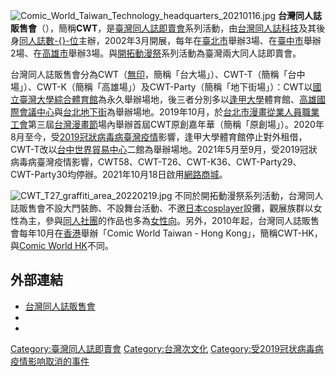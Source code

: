 {{Unreferenced|time=2021-02-12T04:44:17+00:00}}
[[File:Comic_World_Taiwan_Technology_headquarters_20210116.jpg|thumb]]
'''台灣同人誌販售會'''（{{lang-en|'''Comic World Taiwan'''}}），簡稱'''CWT'''，是[[臺灣|臺灣]][[同人誌即賣會|同人誌即賣會]]系列活動，由[[台灣同人誌科技|台灣同人誌科技]]及其後身[[同人誌數位|同人誌數-{}-位]]主辦，2002年3月開展，每年在[[臺北市|臺北市]]舉辦3場、在[[臺中市|臺中市]]舉辦2場、在[[高雄市|高雄市]]舉辦3場。與[[開拓動漫祭|開拓動漫祭]]系列活動為臺灣兩大同人誌即賣會。

台灣同人誌販售會分為CWT（[[無印|無印]]，簡稱「台大場」）、CWT-T（簡稱「台中場」）、CWT-K（簡稱「高雄場」）及CWT-Party（簡稱「地下街場」）：CWT以[[國立臺灣大學綜合體育館|國立臺灣大學綜合體育館]]為永久舉辦場地，後三者分別多以[[逢甲大學|逢甲大學]]體育館、[[高雄國際會議中心|高雄國際會議中心]]與[[台北地下街|台北地下街]]為舉辦場地。2019年10月，於[[台北市漫畫從業人員職業工會|台北市漫畫從業人員職業工會]]第三屆[[台灣漫畫節|台灣漫畫節]]場內舉辦首屆CWT原創嘉年華（簡稱「原創場」）。2020年8月至今，受[[2019冠狀病毒病臺灣疫情|2019冠狀病毒病臺灣疫情]]影響，逢甲大學體育館停止對外租借，CWT-T改以[[台中世界貿易中心|台中世界貿易中心]]二館為舉辦場地。2021年5月至9月，受2019冠狀病毒病臺灣疫情影響，CWT58、CWT-T26、CWT-K36、CWT-Party29、CWT-Party30均停辦。2021年10月18日啟用[[網路商城|網路商城]]。 

[[File:CWT_T27_graffiti_area_20220219.jpg|thumb]]
不同於開拓動漫祭系列活動，台灣同人誌販售會不設大門裝飾、不設舞台活動、不邀[[日本|日本]][[cosplayer|cosplayer]]設攤，觀展族群以女性為主，參與[[同人社團|同人社團]]的作品也多為[[女性向作品|女性向]]。{{vc|type=|cwt女性向}}另外，2010年起，台灣同人誌販售會每年10月在[[香港|香港]]舉辦「Comic World Taiwan - Hong Kong」，簡稱CWT-HK，與[[Comic_World_HK|Comic World HK]]不同。

== 外部連結 ==
{{Commonscat|Comic World Taiwan}}
*[https://www.comicworld.com.tw/ 台灣同人誌販售會] {{Wayback|url=https://www.comicworld.com.tw/ |date=20210125050015 }}
*{{facebook|cwtaiwan}}
*{{Plurk|CWT_comic}}

{{台灣次文化}}
[[Category:臺灣同人誌即賣會|Category:臺灣同人誌即賣會]]
[[Category:台灣次文化|Category:台灣次文化]]
[[Category:受2019冠状病毒病疫情影响取消的事件|Category:受2019冠状病毒病疫情影响取消的事件]]